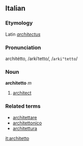 ==Italian==
===Etymology===
Latin ''[[architectus]]''
===Pronunciation===
architétto, /arkiˈtetto/, /<tt>arki"tetto</tt>/
===Noun===
'''architetto''' ''m''

# [[architect]]

===Related terms===
*[[architettare]]
*[[architettonico]]
*[[architettura]]

[[it:architetto]]